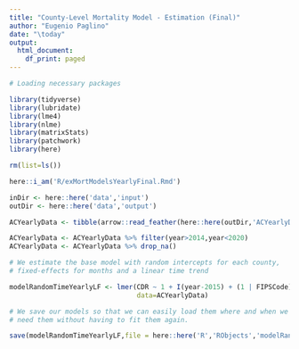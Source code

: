 ```yaml
---
title: "County-Level Mortality Model - Estimation (Final)"
author: "Eugenio Paglino"
date: "\today"
output:
  html_document:
    df_print: paged
---
```


```r

# Loading necessary packages

library(tidyverse)
library(lubridate)
library(lme4)
library(nlme)
library(matrixStats)
library(patchwork)
library(here)

```

```r

rm(list=ls())

here::i_am('R/exMortModelsYearlyFinal.Rmd')

inDir <- here::here('data','input')
outDir <- here::here('data','output')

```

```r

ACYearlyData <- tibble(arrow::read_feather(here::here(outDir,'ACYearlyData.feather')))

ACYearlyData <- ACYearlyData %>% filter(year>2014,year<2020)
ACYearlyData <- ACYearlyData %>% drop_na()

```

```r

# We estimate the base model with random intercepts for each county,
# fixed-effects for months and a linear time trend

modelRandomTimeYearlyLF <- lmer(CDR ~ 1 + I(year-2015) + (1 | FIPSCode) + (1 + I(year-2015) | csCode),
                                data=ACYearlyData)

```

```r

# We save our models so that we can easily load them where and when we
# need them without having to fit them again.

save(modelRandomTimeYearlyLF,file = here::here('R','RObjects','modelRandomTimeYearlyLF.RData'))

```

